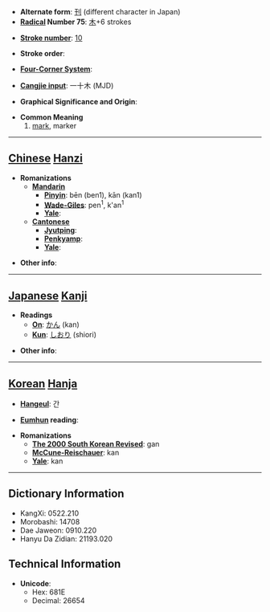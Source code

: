 * '''Alternate form''': [[刊]] (different character in Japan)
* '''[[Wiktionary:Chinese radical index| Radical]] Number 75''': [[Wiktionary:Chinese radical index 木|木]]+6 strokes

* '''[[Wiktionary:Chinese total strokes index|Stroke number]]''': [[Wiktionary:Chinese total strokes index 10|10]]

* '''Stroke order''': 

* '''[[Wiktionary:Chinese four corner index|Four-Corner System]]''': 

* '''[[Wiktionary:Chinese Cangjie index|Cangjie input]]''': 一十木 (MJD)

* '''Graphical Significance and Origin''': 

* '''Common Meaning'''
*# [[mark]], marker

----

== [[Chinese]] [[Hanzi]] ==

* '''Romanizations'''
** '''[[Mandarin]]'''
*** '''[[Pinyin]]''': bēn (ben1), kān (kan1)
*** '''[[Wade-Giles]]''': pen<sup>1</sup>, k'an<sup>1</sup>
*** '''[[Yale]]''': 
** '''[[Cantonese]]'''
*** '''[[Jyutping]]''':
*** '''[[Penkyamp]]''': 
*** '''[[Yale]]''': 

* '''Other info''': 

----

== [[Japanese]] [[Kanji]] ==

* '''Readings'''
** '''[[On]]''': [[かん]] (kan)
** '''[[Kun]]''': [[しおり]] (shiori)

* '''Other info''':  

----

== [[Korean]] [[Hanja]] ==

* '''[[Hangeul]]''': 간

* '''[[Eumhun]] reading''': 

* '''Romanizations'''
** '''[[The 2000 South Korean Revised Romanization|The 2000 South Korean Revised]]''': gan
** '''[[McCune-Reischauer]]''': kan
** '''[[Yale]]''': kan

----

== Dictionary Information ==

* KangXi: 0522.210
* Morobashi: 14708
* Dae Jaweon: 0910.220
* Hanyu Da Zidian: 21193.020

== Technical Information ==

* '''Unicode''':
** Hex: 681E
** Decimal: 26654